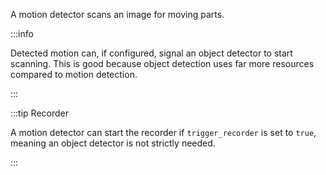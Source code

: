 A motion detector scans an image for moving parts.

:::info

Detected motion can, if configured, signal an object detector to start scanning.
This is good because object detection uses far more resources compared to motion detection.

:::

:::tip Recorder

A motion detector can start the recorder if `trigger_recorder` is set to `true`, meaning an object detector is not strictly needed.<br />

:::
